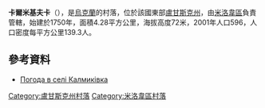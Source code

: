 {{coord|49|16|30|N|39|51|21|E|scale:100000|display=title}}

'''卡爾米基夫卡'''（{{lang-uk|Калмиківка}}），是[[烏克蘭|烏克蘭]]的村落，位於該國東部[[盧甘斯克州|盧甘斯克州]]，由[[米洛韋區|米洛韋區]]負責管轄，始建於1750年，面積4.28平方公里，海拔高度72米，2001年人口596，人口密度每平方公里139.3人。

==參考資料==
* [http://weather.in.ua/ua/lyganskaja/9880 Погода в селі Калмиківка]

{{DEFAULTSORT:Калмиківка}}
[[Category:盧甘斯克州村落|Category:盧甘斯克州村落]]
[[Category:米洛韋區村落|Category:米洛韋區村落]]


{{Luhansk-geo-stub}}